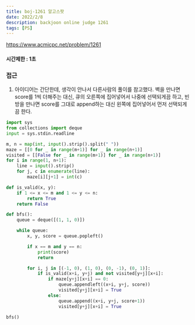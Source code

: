 ```yaml
---
title: boj-1261 알고스팟
date: 2022/2/8
description: backjoon online judge 1261
tags: [PS]
---
```


https://www.acmicpc.net/problem/1261

#### 시간제한 : 1초

### 접근
1. 아이디어는 간단한데, 생각이 안나서 다른사람의 풀이를 참고했다. 벽을 만나면 score를 1씩 더해주는 대신, 큐의 오른쪽에 집어넣어서 나중에 선택되게끔 하고, 빈 방을 만나면 score를 그대로 append하는 대신 왼쪽에 집어넣어서 먼저 선택되게끔 한다.
```python
import sys
from collections import deque
input = sys.stdin.readline

m, n = map(int, input().strip().split(" "))
maze = [[0 for _ in range(m+1)] for _ in range(n+1)]
visited = [[False for _ in range(m+1)] for _ in range(n+1)]
for i in range(1, n+1):
    line = input().strip()
    for j, c in enumerate(line):
        maze[i][j+1] = int(c)

def is_valid(x, y):
    if 1 <= x <= m and 1 <= y <= n:
        return True
    return False

def bfs():
    queue = deque([(1, 1, 0)])

    while queue:
        x, y, score = queue.popleft()

        if x == m and y == n:
            print(score)
            return

        for i, j in [(-1, 0), (1, 0), (0, -1), (0, 1)]:
            if is_valid(x+i, y+j) and not visited[y+j][x+i]:
                if maze[y+j][x+i] == 0:
                    queue.appendleft((x+i, y+j, score))
                    visited[y+j][x+i] = True
                else:
                    queue.append((x+i, y+j, score+1))
                    visited[y+j][x+i] = True

bfs()
```
